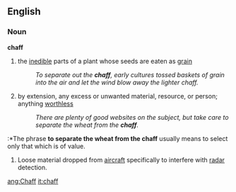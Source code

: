==English==
===Noun===
'''chaff'''
#the [[inedible]] parts of a plant whose seeds are eaten as [[grain]]
#:''To separate out the '''chaff''', early cultures tossed baskets of grain into the air and let the wind blow away the lighter chaff.''
#by extension, any excess or unwanted material, resource, or person; anything [[worthless]]
#:''There are plenty of good websites on the subject, but take care to separate the wheat from the '''chaff'''.''
:*The phrase '''to separate the wheat from the chaff''' usually means to select only that which is of value.
#Loose material dropped from [[aircraft]] specifically to interfere with [[radar]] detection.

[[ang:Chaff]]
[[it:chaff]]